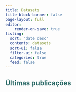 ```yaml
---
title: Datasets
title-block-banner: false
page-layout: full
editor:
    render-on-save: true
listing:
  sort: "date desc"
  contents: datasets
  sort-ui: false
  filter-ui: false
  categories: true
  feed: false
---
```


::: { style="color: #316e6b"}
## Últimas publicações
:::

